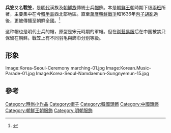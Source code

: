 {{Infobox Korean name
|img=Korean hat-Jeonnip-01.jpg
|caption=
|hangul=벙거지· 병립 · 전립
|hanja=無· 兵笠 · 戰笠
|rr=beonggeoji· jeonnip· byeongnip
|mr=bŏnggeoji· chonnip· byŏngnip
}}
'''兵笠'''又名'''戰笠'''，是[[明代|明代]]漢族及[[朝鮮族|朝鮮族]]傳統士兵[[帽|帽]]飾。本是[[朝鮮王朝|朝鮮王朝]]時期下级[[兩班|兩班]]所著，主要集中在今[[韓半島|韓半島]]西北部地區。直至[[萬曆朝鮮戰爭|萬曆朝鮮戰爭]]和1636年[[丙子胡亂|丙子胡亂]]過後，更被傳播至朝鮮全國。<ref name="Britannica">{{cite web|url=http://100.empas.com/dicsearch/pentry.html?s=B&i=144848&v=44 |title=벙거지 |publisher=[[大英百科全書|大英百科全書]] |accessdate=2008-09-27 |language=ko}}</ref>

这种帽也是明代士兵的帽，原型是宋元時期的軍帽。但在[[剃髮易服|剃髮易服]]后在中国被禁只保留在朝鮮。戰笠上有不同羽毛與飾巾分别等級。

==形象==
<gallery>
Image:Korea-Seoul-Ceremony marching-01.jpg
Image:Korean.Music-Parade-01.jpg
Image:Korea-Seoul-Namdaemun-Sungnyemun-15.jpg
</gallery>

==參考==
{{Commonscat|Jeonnip}}
{{Reflist}}

[[Category:時尚小作品|Category:時尚小作品]]
[[Category:帽子|Category:帽子]]
[[Category:韓國頭飾|Category:韓國頭飾]]
[[Category:中國頭飾|Category:中國頭飾]]
[[Category:朝鮮王朝服飾|Category:朝鮮王朝服飾]]
[[Category:明朝服飾|Category:明朝服飾]]